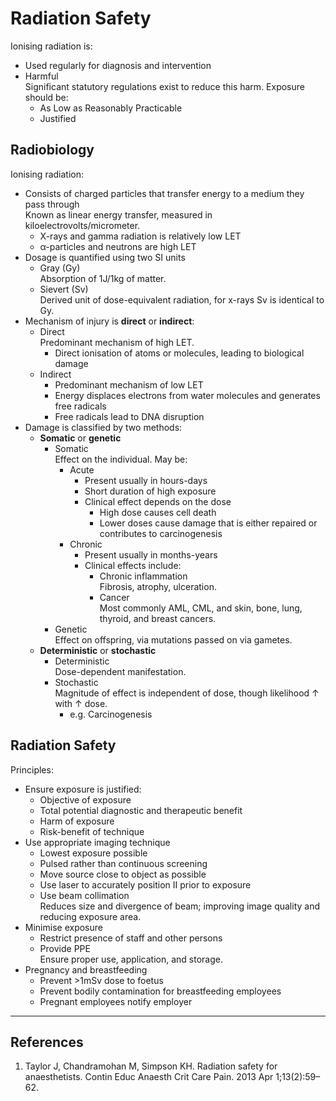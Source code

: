 # Radiation Safety


Ionising radiation is:

* Used regularly for diagnosis and intervention
* Harmful  
Significant statutory regulations exist to reduce this harm. Exposure should be:
	* As Low as Reasonably Practicable
	* Justified

## Radiobiology

Ionising radiation:

* Consists of charged particles that transfer energy to a medium they pass through  
Known as linear energy transfer, measured in kiloelectrovolts/micrometer.
	* X-rays and gamma radiation is relatively low LET
	* α-particles and neutrons are high LET
* Dosage is quantified using two SI units
	* Gray (Gy)  
	Absorption of 1J/1kg of matter.
	* Sievert (Sv)  
	Derived unit of dose-equivalent radiation, for x-rays Sv is identical to Gy.
* Mechanism of injury is **direct** or **indirect**:
	* Direct  
	Predominant mechanism of high LET.
		* Direct ionisation of atoms or molecules, leading to biological damage
	* Indirect
		* Predominant mechanism of low LET
		* Energy displaces electrons from water molecules and generates free radicals  
		* Free radicals lead to DNA disruption  
* Damage is classified by two methods:
	* **Somatic** or **genetic**
		* Somatic  
		Effect on the individual. May be:
			* Acute  
				* Present usually in hours-days
				* Short duration of high exposure
				* Clinical effect depends on the dose
					* High dose causes cell death
					* Lower doses cause damage that is either repaired or contributes to carcinogenesis
			* Chronic
				* Present usually in months-years
				* Clinical effects include:
					* Chronic inflammation  
					Fibrosis, atrophy, ulceration.
					* Cancer  
					Most commonly AML, CML, and skin, bone, lung, thyroid, and breast cancers.
		* Genetic  
		Effect on offspring, via mutations passed on via gametes.
	* **Deterministic** or **stochastic**
		* Deterministic  
		Dose-dependent manifestation.
		* Stochastic  
		Magnitude of effect is independent of dose, though likelihood ↑ with ↑ dose.
			* e.g. Carcinogenesis


## Radiation Safety

Principles:

* Ensure exposure is justified:
	* Objective of exposure
	* Total potential diagnostic and therapeutic benefit
	* Harm of exposure
	* Risk-benefit of technique
* Use appropriate imaging technique
	* Lowest exposure possible
	* Pulsed rather than continuous screening
	* Move source close to object as possible
	* Use laser to accurately position II prior to exposure
	* Use beam collimation  
	Reduces size and divergence of beam; improving image quality and reducing exposure area.
* Minimise exposure
	* Restrict presence of staff and other persons
	* Provide PPE  
	Ensure proper use, application, and storage.
* Pregnancy and breastfeeding
	* Prevent >1mSv dose to foetus
	* Prevent bodily contamination for breastfeeding employees
	* Pregnant employees notify employer

---

## References

1. Taylor J, Chandramohan M, Simpson KH. Radiation safety for anaesthetists. Contin Educ Anaesth Crit Care Pain. 2013 Apr 1;13(2):59–62. 
